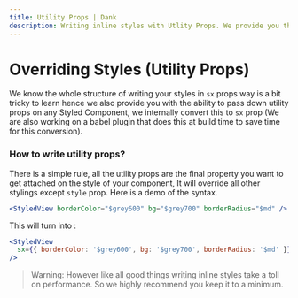 ```yaml
---
title: Utility Props | Dank
description: Writing inline styles with Utlity Props. We provide you the ability to pass down utility props on any Styled Component which internally converts to `sx` prop.
---
```



<Meta title="api/Overriding Styles (Utility Props)" />

# Overriding Styles (Utility Props)

We know the whole structure of writing your styles in `sx` props way is a bit tricky to learn hence we also provide you with the ability to pass down utility props on any Styled Component, we internally convert this to `sx` prop (We are also working on a babel plugin that does this at build time to save time for this conversion).

### How to write utility props?

There is a simple rule, all the utility props are the final property you want to get attached on the style of your component, It will override all other stylings except `style` prop. Here is a demo of the syntax.

```jsx
<StyledView borderColor="$grey600" bg="$grey700" borderRadius="$md" />
```

This will turn into :

```jsx
<StyledView
  sx={{ borderColor: '$grey600', bg: '$grey700', borderRadius: '$md' }}
/>
```

> Warning: However like all good things writing inline styles take a toll on performance. So we highly recommend you keep it to a minimum.
